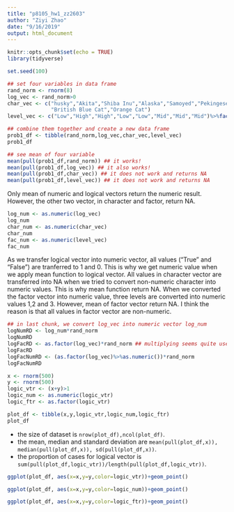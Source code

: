 ```yaml
---
title: "p8105_hw1_zz2603"
author: "Ziyi Zhao"
date: "9/16/2019"
output: html_document
---
```


```r
knitr::opts_chunk$set(echo = TRUE)
library(tidyverse)

```


```r
set.seed(100)

## set four variables in data frame
rand_norm <- rnorm(8)
log_vec <- rand_norm>0
char_vec <- c("husky","Akita","Shiba Inu","Alaska","Samoyed","Pekingese",
              "British Blue Cat","Orange Cat")
level_vec <- c("Low","High","High","Low","Low","Mid","Mid","Mid")%>%factor()

## combine them together and create a new data frame
prob1_df <- tibble(rand_norm,log_vec,char_vec,level_vec)
prob1_df

## see mean of four variable
mean(pull(prob1_df,rand_norm)) ## it works!
mean(pull(prob1_df,log_vec)) ## it also works!
mean(pull(prob1_df,char_vec)) ## it does not work and returns NA
mean(pull(prob1_df,level_vec)) ## it does not work and returns NA
```
Only mean of numeric and logical vectors return the numeric result.
However, the other two vector, in character and factor, return NA.

```r
log_num <- as.numeric(log_vec)
log_num
char_num <- as.numeric(char_vec)
char_num
fac_num <- as.numeric(level_vec)
fac_num
```
As we transfer logical vector into numeric vector, all values ("True" and "False") are tranferred to 1 and 0. This is why we get numeric value when we apply mean function to logical vector.
All values in character vector are transferred into NA when we tried to convert non-numeric character into numeric values. This is why mean function return NA.
When we converted the factor vector into numeric value, three levels are converted into numeric values 1,2 and 3. However, mean of factor vector return NA. I think the reason is that all values in factor vector are non-numeric.

```r
## in last chunk, we convert log_vec into numeric vector log_num
logNumRD <- log_num*rand_norm 
logNumRD
logFacRD <- as.factor(log_vec)*rand_norm ## multiplying seems quite useless
logFacRD
logFacNumRD <- (as.factor(log_vec)%>%as.numeric())*rand_norm
logFacNumRD
```

```r
x <- rnorm(500)
y <- rnorm(500)
logic_vtr <- (x+y)>1
logic_num <- as.numeric(logic_vtr)
logic_ftr <- as.factor(logic_vtr)

plot_df <- tibble(x,y,logic_vtr,logic_num,logic_ftr)
plot_df
```
* the size of dataset is `nrow(plot_df),ncol(plot_df)`.
* the mean, median and standard deviation are `mean(pull(plot_df,x)), median(pull(plot_df,x)), sd(pull(plot_df,x))`. 
* the proportion of cases for logical vector is `sum(pull(plot_df,logic_vtr))/length(pull(plot_df,logic_vtr))`.

```r
ggplot(plot_df, aes(x=x,y=y,color=logic_vtr))+geom_point()

ggplot(plot_df, aes(x=x,y=y,color=logic_num))+geom_point()

ggplot(plot_df, aes(x=x,y=y,color=logic_ftr))+geom_point()
```

